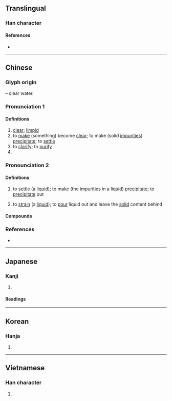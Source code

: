 {{character info/new}}
{{also|澂}}
==Translingual==

===Han character===
{{Han char|rn=85|rad=水|as=12|sn=15|four=32118|canj=ENOT|ids=⿰氵登}}

====References====
* {{Han ref|kx=0651.240|dkj=18315|dj=1061.260|hdz=31750.060|uh=6F84|ud=28548|bh=BCE1|bd=48353}}

----

==Chinese==
{{zh-forms|alt=澂}}

===Glyph origin===
{{Han etym}}
{{Han compound|水|alt1=氵|t1=water|登|ls=psc|c1=s|c2=p}} – clear water.

===Pronunciation 1===
{{zh-pron
|m=chéng
|c=cing4
|h=pfs=chhṳ̀n
|mn=têng
|mc=2+1
|oc=1,2+3
|cat=a,v,pn
}}

====Definitions====
{{zh-hanzi}}

# [[clear]]; [[limpid]]
# to [[make]] (something) become [[clear]]; to make (solid [[impurities]]) [[precipitate]]; to [[settle]]
# to [[clarify]]; to [[purify]]
# {{surname|lang=zh}}

===Pronounciation 2===
{{zh-pron
|m=dèng
|c=dang6
|h=pfs=
|mn=
|oc=n,1
|cat=v
}}

====Definitions====
{{zh-hanzi}}

# {{lb|zh|colloquial}} to [[settle]] (a [[liquid]]); to make (the [[impurities]] in a liquid) [[precipitate]]; to [[precipitate]] out
# {{lb|zh|colloquial}} to [[strain]] (a [[liquid]]); to [[pour]] liquid out and leave the [[solid]] content behind

====Compounds====
{{zh-der|佛圖澄|掏澄|泓澄|澄清|攬轡澄清|澄空|澄泥硯|澄清天下|澄源正本|澄清湖|澄淨|空水澄鮮|澄瑩|碧澄澄|淘澄飛跌|澄明|澄澹精致|澄澈|澄思寂慮|清澄|淘澄|澄心堂紙|澄觀|澄心|端本澄源|黃澄澄}}

===References===
* {{R:yue:Hanzi}}

----

==Japanese==

===Kanji===
{{ja-kanji|grade=c|rs=水12}}

# {{defn|lang=ja|sort=水12}}

====Readings====
{{ja-readings|goon=じょう<ぢよう|kanon=ちょう|kun=す-ます,す-む}}

----

==Korean==

===Hanja===
{{ko-hanja|hangeul=징|eumhun=|rv=jing|mr=ching|y=cing}}

# {{defn|lang=ko|sort=水12}}

----

==Vietnamese==

===Han character===
{{vi-hantu|[[trừng]], [[chừng]], [[xừng]]|rs=水12}}

# {{defn|lang=vi|sort=水12}}